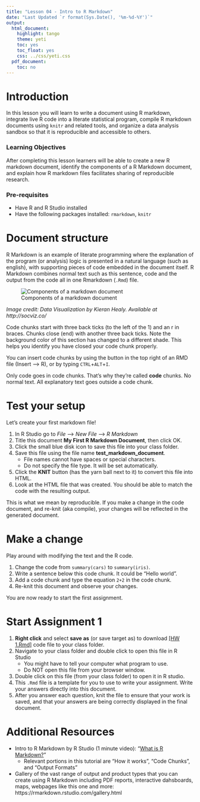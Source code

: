 ```yaml
---
title: "Lesson 04 - Intro to R Markdown"
date: "Last Updated `r format(Sys.Date(), '%m-%d-%Y')`"
output:
  html_document:
    highlight: tango
    theme: yeti
    toc: yes
    toc_float: yes
    css: ../css/yeti.css
  pdf_document:
    toc: no
---
```



# Introduction

In this lesson you will learn to write a document using R markdown, integrate live R code into a literate statistical program, compile R markdown documents using `knitr` and related tools, and organize a data analysis sandbox so that it is reproducible and accessible to others.


### Learning Objectives

After completing this lesson learners will be able to create a new R markdown document, identify the components of a R Markdown document, and explain how R markdown files facilitates sharing of reproducible research. 


### Pre-requisites
* Have R and R Studio installed
* Have the following packages installed: `rmarkdown`, `knitr`



# Document structure 

R Markdown is an example of literate programming where the explanation of the program (or analysis) logic is presented in a natural language (such as english), with supporting pieces of code embedded in the document itself. R Markdown combines normal text such as this sentence, code and the output from the code all in one Rmarkdown (`.Rmd`) file. 


![Components of a markdown document](../static/img/rmarkdown_components.png)

*Image credit: Data Visualization by Kieran Healy. Available at http://socviz.co/*


Code chunks start with three back ticks (to the left of the 1) and an r in braces. Chunks close (end) with another three back ticks. Note the background color of this section has changed to a different shade. This helps you identify you have closed your code chunk properly. 

You can insert code chunks by using the button in the top right of an RMD file (Insert --> R), 
or by typing  <kbd>`CTRL`</kbd>+<kbd>`ALT`</kbd>+<kbd>`I`</kbd>. 

Only code goes in code chunks. That's why they're called **code** chunks. No normal text. All explanatory text goes outside a code chunk.


# Test your setup

Let's create your first markdown file!

1. In R Studio go to _File_ --> _New File_ --> _R Markdown_
2. Title this document **My First R Markdown Document**, then click OK.
3. Click the small blue disk icon to save this file into your class folder. 
4. Save this file using the file name **test_markdown_document**. 
    - File names cannot have spaces or special characters.
    - Do not specify the file type. It will be set automatically. 
5. Click the **KNIT** button (has the yarn ball next to it) to convert this file into HTML. 
6. Look at the HTML file that was created. You should be able to match the code with the resulting output. 

This is what we mean by reproducible. If you make a change in the code document, and re-knit (aka compile), your changes will be reflected in the generated document. 

# Make a change
Play around with modifying the text and the R code.

1. Change the code from `summary(cars)` to `summary(iris)`.   
2. Write a sentence below this code chunk. It could be "Hello world". 
3. Add a code chunk and type the equation `2+2` in the code chunk.
4. Re-knit this document and observe your changes. 

You are now ready to start the first assignment.  

# Start Assignment 1

1. **Right click** and select **save as** (or save target as) to download [[HW 1.Rmd]](../hw/HW1.Rmd) code file to your class folder. 
2. Navigate to your class folder and double click to open this file in R Studio
    - You might have to tell your computer what program to use. 
    - Do NOT open this file from your browser window. 
3. Double click on this file (from your class folder) to open it in R studio. 
4. This `.Rmd` file is a template for you to use to write your assignment. Write your answers directly into this document. 
5. After you answer each question, knit the file to ensure that your work is saved, and that your answers are being correctly displayed in the final document. 


# Additional Resources

* Intro to R Markdown by R Studio (1 minute video): "[What is R Markdown?](http://rmarkdown.rstudio.com/lesson-1.html)"
    - Relevant portions in this tutorial are "How it works", "Code Chunks", and "Output Formats"
* Gallery of the vast range of output and product types that you can create using R Markdown including PDF reports, interactive dahsboards, maps, webpages like this one and more:  https://rmarkdown.rstudio.com/gallery.html
